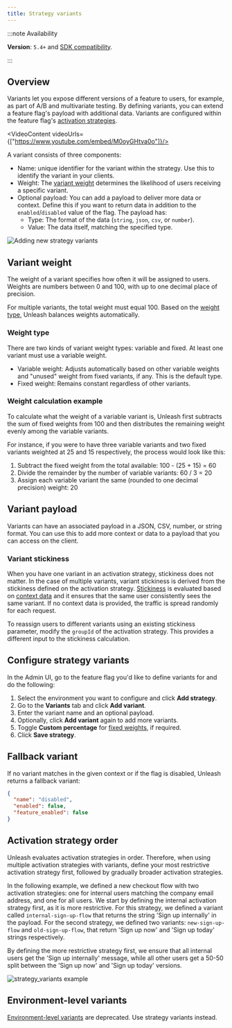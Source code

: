 ```yaml
---
title: Strategy variants
---
```



<SearchPriority level="high" />

:::note Availability

**Version**: `5.4+` and [SDK compatibility](/reference/sdks#feature-compatibility-in-server-side-sdks).

:::
## Overview

Variants let you expose different versions of a feature to users, for example, as part of A/B and multivariate testing. By defining variants, you can extend a feature flag's payload with additional data. 
Variants are configured within the feature flag's [activation strategies](/reference/activation-strategies).

<VideoContent videoUrls={["https://www.youtube.com/embed/M0oyGHtva0o"]}/>

A variant consists of three components:
-   Name:  unique identifier for the variant within the strategy. Use this to identify the variant in your clients.
-   Weight: The [variant weight](#variant-weight) determines the likelihood of users receiving a specific variant.
-   Optional payload: You can add a payload to deliver more data or context. Define this if you want to return data in addition to the `enabled`/`disabled` value of the flag. The payload has:
    - Type: The format of the data (`string`, `json`, `csv`, or `number`).
    - Value: The data itself, matching the specified type.

![Adding new strategy variants](/img/strategy-variant-creation-form.png)

## Variant weight

The weight of a variant specifies how often it will be assigned to users. Weights are numbers between 0 and 100, with up to one decimal place of precision.

For multiple variants, the total weight must equal 100. Based on the  [weight type](#weight-type), Unleash balances weights automatically.

### Weight type

There are two kinds of variant weight types: variable and fixed. At least one variant must use a variable weight.

- Variable weight: Adjusts automatically based on other variable weights and "unused" weight from fixed variants, if any. This is the default type.
- Fixed weight: Remains constant regardless of other variants.

### Weight calculation example

To calculate what the weight of a variable variant is, Unleash first subtracts the sum of fixed weights from 100 and then distributes the remaining weight evenly among the variable variants.

For instance, if you were to have three variable variants and two fixed variants weighted at 25 and 15 respectively, the process would look like this:
1. Subtract the fixed weight from the total available: 100 - (25 + 15) = 60
2. Divide the remainder by the number of variable variants: 60 / 3 = 20
3. Assign each variable variant the same (rounded to one decimal precision) weight: 20

## Variant payload

Variants can have an associated payload in a JSON, CSV, number, or string format. You can use this to add more context or data to a payload that you can access on the client.

### Variant stickiness

When you have one variant in an activation strategy, stickiness does not matter. In the case of multiple variants, variant stickiness is derived from the stickiness defined on the activation strategy.
[Stickiness](/reference/stickiness) is evaluated based on [context data](/reference/unleash-context) and it ensures that the same user consistently sees the same variant. If no context data is provided, the traffic is spread randomly for each request.

To reassign users to different variants using an existing stickiness parameter, modify the `groupId` of the activation strategy. This provides a different input to the stickiness calculation.

## Configure strategy variants

In the Admin UI, go to the feature flag you'd like to define variants for and do the following:
1. Select the environment you want to configure and click **Add strategy**.
2. Go to the **Variants** tab and click **Add variant**.
3. Enter the variant name and an optional payload.
4. Optionally, click **Add variant** again to add more variants.
5. Toggle **Custom percentage** for [fixed weights](#weight-type), if required.
6. Click **Save strategy**.


## Fallback variant

If no variant matches in the given context or if the flag is disabled, Unleash returns a fallback variant:

```json
{
  "name": "disabled",
  "enabled": false,
  "feature_enabled": false
}
```

## Activation strategy order

Unleash evaluates activation strategies in order. Therefore, when using multiple activation strategies with variants, define your most restrictive activation strategy first, followed by gradually broader activation strategies.

In the following example, we defined a new checkout flow with two activation strategies: one for internal users matching the company email address, and one for all users. We start by defining the internal activation strategy first, as it is more restrictive.
For this strategy, we defined a variant called `internal-sign-up-flow` that returns the string 'Sign up internally' in the payload. For the second strategy, we defined two variants: `new-sign-up-flow` and `old-sign-up-flow`, that return 'Sign up now' and 'Sign up today' strings respectively.

By defining the more restrictive strategy first, we ensure that all internal users get the 'Sign up internally' message, while all other users get a 50-50 split between the 'Sign up now' and 'Sign up today' versions.

![strategy_variants example](/img/strategy-variants-example.png)

## Environment-level variants

[Environment-level variants](./feature-toggle-variants) are deprecated. Use strategy variants instead.